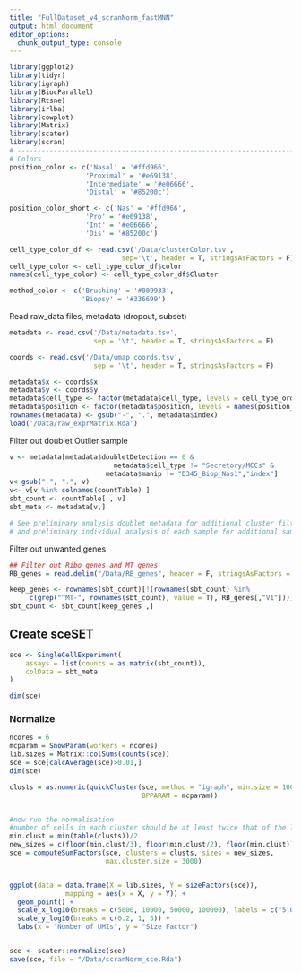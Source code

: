 ```yaml
---
title: "FullDataset_v4_scranNorm_fastMNN"
output: html_document
editor_options: 
  chunk_output_type: console
---
```


```r
library(ggplot2)
library(tidyr)
library(igraph)
library(BiocParallel)
library(Rtsne)
library(irlba)
library(cowplot)
library(Matrix)
library(scater)
library(scran)
# ---------------------------------------------------------------------------
# Colors 
position_color <- c('Nasal' = '#ffd966',
                   'Proximal' = '#e69138',
                   'Intermediate' = '#e06666',
                   'Distal' = '#85200c')

position_color_short <- c('Nas' = '#ffd966',
                   'Pro' = '#e69138',
                   'Int' = '#e06666',
                   'Dis' = '#85200c')

cell_type_color_df <- read.csv('/Data/clusterColor.tsv',
                            sep='\t', header = T, stringsAsFactors = F)
cell_type_color <- cell_type_color_df$color
names(cell_type_color) <- cell_type_color_df$Cluster

method_color <- c('Brushing' = '#009933',
                  'Biopsy' = '#336699')

```

Read raw_data files, metadata (dropout, subset)

```r
metadata <- read.csv('/Data/metadata.tsv',
                     sep = '\t', header = T, stringsAsFactors = F)

coords <- read.csv('/Data/umap_coords.tsv',
                     sep = '\t', header = T, stringsAsFactors = F)

metadata$x <- coords$x
metadata$y <- coords$y
metadata$cell_type <- factor(metadata$cell_type, levels = cell_type_order)
metadata$position <- factor(metadata$position, levels = names(position_color))
rownames(metadata) <- gsub("-", ".", metadata$index)
load('/Data/raw_exprMatrix.Rda')
```

Filter out doublet 
Outlier sample

```r
v <- metadata[metadata$doubletDetection == 0 &
                          metadata$cell_type != "Secretory/MCCs" &
                        metadata$manip != "D345_Biop_Nas1","index"]
v<-gsub("-", ".", v)
v<- v[v %in% colnames(countTable) ]
sbt_count <- countTable[ , v]
sbt_meta <- metadata[v,]

# See preliminary analysis doublet metadata for additional cluster filtering,
# and preliminary individual analysis of each sample for additional sample filtering.
```

Filter out unwanted genes

```r
## Filter out Ribo genes and MT genes
RB_genes = read.delim("/Data/RB_genes", header = F, stringsAsFactors = F)

keep_genes <- rownames(sbt_count)[!(rownames(sbt_count) %in% 
     c(grep("^MT-", rownames(sbt_count), value = T), RB_genes[,"V1"]))]
sbt_count <- sbt_count[keep_genes ,]

```


## Create sceSET

```r
sce <- SingleCellExperiment(
    assays = list(counts = as.matrix(sbt_count)), 
    colData = sbt_meta
)

dim(sce)
```

### Normalize

```r

ncores = 6
mcparam = SnowParam(workers = ncores)
lib.sizes = Matrix::colSums(counts(sce))
sce = sce[calcAverage(sce)>0.01,]
dim(sce)

clusts = as.numeric(quickCluster(sce, method = "igraph", min.size = 100,
                                 BPPARAM = mcparam))


#now run the normalisation
#number of cells in each cluster should be at least twice that of the largest 'sizes'
min.clust = min(table(clusts))/2
new_sizes = c(floor(min.clust/3), floor(min.clust/2), floor(min.clust))
sce = computeSumFactors(sce, clusters = clusts, sizes = new_sizes,
                        max.cluster.size = 3000)


ggplot(data = data.frame(X = lib.sizes, Y = sizeFactors(sce)),
              mapping = aes(x = X, y = Y)) +
  geom_point() +
  scale_x_log10(breaks = c(5000, 10000, 50000, 100000), labels = c("5,000", "10,000", "50,000", "100,000") ) +
  scale_y_log10(breaks = c(0.2, 1, 5)) +
  labs(x = "Number of UMIs", y = "Size Factor")


sce <- scater::normalize(sce)
save(sce, file = "/Data/scranNorm_sce.Rda")
```
